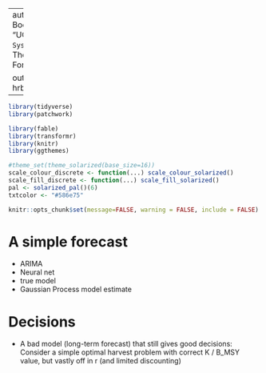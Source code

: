 
---
author: "Carl Boettiger"
institute: "UC Berkeley"
date: "`r Sys.Date()`"
title: Theoretical Limits to Forecasting

output: hrbrthemes::ipsum_pdf

---


```r
library(tidyverse)
library(patchwork)

library(fable)
library(transformr)
library(knitr)
library(ggthemes)

#theme_set(theme_solarized(base_size=16))
scale_colour_discrete <- function(...) scale_colour_solarized()
scale_fill_discrete <- function(...) scale_fill_solarized()
pal <- solarized_pal()(6)
txtcolor <- "#586e75"

knitr::opts_chunk$set(message=FALSE, warning = FALSE, include = FALSE)
```



# A simple forecast


- ARIMA
- Neural net
- true model
- Gaussian Process model estimate



# Decisions

- A bad model (long-term forecast) that still gives good decisions: Consider a simple optimal harvest problem with correct K / B_MSY value, but vastly off in r (and limited discounting)